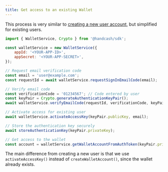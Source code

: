 ```yaml
---
title: Get access to an existing Wallet
---
```


This process is very similar to [creating a new user account](/wallet-api/create-user-account), but simplified for existing users.

```javascript
import { WalletService, Crypto } from '@handcash/sdk';

const walletService = new WalletService({
    appId: '<YOUR-APP-ID>',
    appSecret: '<YOUR-APP-SECRET>',
});

// Request email verification code
const email = 'user@example.com';
const requestId = await walletService.requestSignInEmailCode(email);

// Verify email code
const verificationCode = '01234567'; // Code entered by user
const keyPair = Crypto.generateAuthenticationKeyPair();
await walletService.verifyEmailCode(requestId, verificationCode, keyPair.publicKey);

// Activate access for existing user
await walletService.activateAccessKey(keyPair.publicKey, email);

// Store the authentication key securely
await storeAuthenticationKey(keyPair.privateKey);

// Get access to the wallet
const account = walletService.getWalletAccountFromAuthToken(keyPair.privateKey);
```

The main difference from creating a new user is that we use `activateAccessKey()` instead of `createWalletAccount()`, since the wallet already exists.
